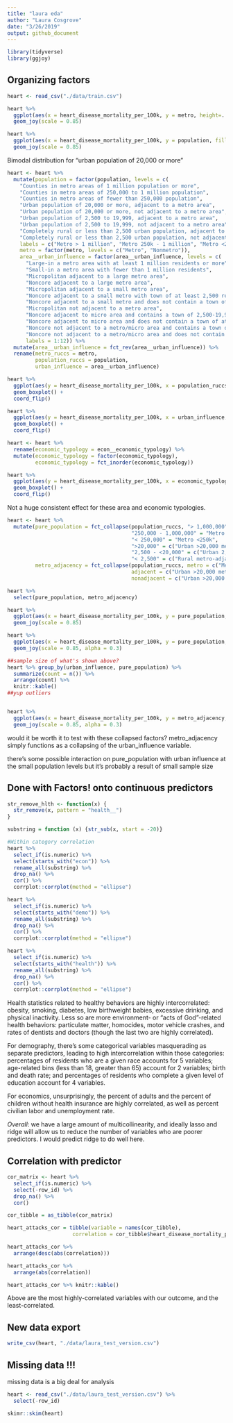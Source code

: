 ```yaml
---
title: "laura eda"
author: "Laura Cosgrove"
date: "3/26/2019"
output: github_document
---
```


```r
library(tidyverse)
library(ggjoy)
```

## Organizing factors

```r
heart <- read_csv("./data/train.csv")
```

```r
heart %>% 
  ggplot(aes(x = heart_disease_mortality_per_100k, y = metro, height=..density..)) +
  geom_joy(scale = 0.85)

heart %>% 
  ggplot(aes(x = heart_disease_mortality_per_100k, y = population, fill = metro, height=..density..)) +
  geom_joy(scale = 0.85)
```

Bimodal distribution for "urban population of 20,000 or more"

```r
heart <- heart %>% 
  mutate(population = factor(population, levels = c(
    "Counties in metro areas of 1 million population or more", 
    "Counties in metro areas of 250,000 to 1 million population", 
    "Counties in metro areas of fewer than 250,000 population", 
    "Urban population of 20,000 or more, adjacent to a metro area", 
    "Urban population of 20,000 or more, not adjacent to a metro area", 
    "Urban population of 2,500 to 19,999, adjacent to a metro area", 
    "Urban population of 2,500 to 19,999, not adjacent to a metro area", 
    "Completely rural or less than 2,500 urban population, adjacent to a metro area", 
    "Completely rural or less than 2,500 urban population, not adjacent to a metro area"),
    labels = c("Metro > 1 million", "Metro 250k - 1 million", "Metro <250k", "Urban >20,000 metro-adjacent", "Urban >20,000 metro non-adjacent","Urban 2,500-19,999 metro-adjacent", "Urban 2,500-19,999 metro non-adjacent", "Rural metro-adjacent", "Rural metro non-adjacent")),
    metro = factor(metro, levels = c("Metro", "Nonmetro")),
    area__urban_influence = factor(area__urban_influence, levels = c(
      "Large-in a metro area with at least 1 million residents or more", 
      "Small-in a metro area with fewer than 1 million residents",
      "Micropolitan adjacent to a large metro area",
      "Noncore adjacent to a large metro area",
      "Micropolitan adjacent to a small metro area",
      "Noncore adjacent to a small metro with town of at least 2,500 residents",
      "Noncore adjacent to a small metro and does not contain a town of at least 2,500 residents",
      "Micropolitan not adjacent to a metro area",
      "Noncore adjacent to micro area and contains a town of 2,500-19,999 residents",
      "Noncore adjacent to micro area and does not contain a town of at least 2,500 residents",
      "Noncore not adjacent to a metro/micro area and contains a town of 2,500  or more residents",
      "Noncore not adjacent to a metro/micro area and does not contain a town of at least 2,500 residents"),
      labels = 1:12)) %>% 
  mutate(area__urban_influence = fct_rev(area__urban_influence)) %>% 
  rename(metro_ruccs = metro, 
         population_ruccs = population,
         urban_influence = area__urban_influence)

heart %>% 
  ggplot(aes(y = heart_disease_mortality_per_100k, x = population_ruccs, fill = metro_ruccs)) +
  geom_boxplot() +
  coord_flip()

heart %>% 
  ggplot(aes(y = heart_disease_mortality_per_100k, x = urban_influence, fill = metro_ruccs)) +
  geom_boxplot() +
  coord_flip()

heart <- heart %>% 
  rename(economic_typology = econ__economic_typology) %>% 
  mutate(economic_typology = factor(economic_typology),
         economic_typology = fct_inorder(economic_typology)) 

heart %>% 
  ggplot(aes(y = heart_disease_mortality_per_100k, x = economic_typology, fill = metro_ruccs)) +
  geom_boxplot() +
  coord_flip()

```

Not a huge consistent effect for these area and economic typologies.


```r
heart <- heart %>% 
  mutate(pure_population = fct_collapse(population_ruccs, "> 1,000,000" = "Metro > 1 million",
                                        "250,000 - 1,000,000" = "Metro 250k - 1 million",
                                        "< 250,000" = "Metro <250k",
                                        ">20,000" = c("Urban >20,000 metro-adjacent", "Urban >20,000 metro non-adjacent"),
                                        "2,500 - <20,000" = c("Urban 2,500-19,999 metro-adjacent", "Urban 2,500-19,999 metro non-adjacent"),
                                        "< 2,500" = c("Rural metro-adjacent", "Rural metro non-adjacent")),
         metro_adjacency = fct_collapse(population_ruccs, metro = c("Metro > 1 million", "Metro 250k - 1 million", "Metro <250k"),
                                        adjacent = c("Urban >20,000 metro-adjacent", "Urban 2,500-19,999 metro-adjacent", "Rural metro-adjacent"),
                                        nonadjacent = c("Urban >20,000 metro non-adjacent", "Urban 2,500-19,999 metro non-adjacent", "Rural metro non-adjacent")))

heart %>% 
  select(pure_population, metro_adjacency)

heart %>% 
  ggplot(aes(x = heart_disease_mortality_per_100k, y = pure_population, fill = metro_ruccs, height=..density..)) +
  geom_joy(scale = 0.85)

heart %>% 
  ggplot(aes(x = heart_disease_mortality_per_100k, y = pure_population, fill = urban_influence, height=..density..)) +
  geom_joy(scale = 0.85, alpha = 0.3)

##sample size of what's shown above?
heart %>% group_by(urban_influence, pure_population) %>% 
  summarize(count = n()) %>% 
  arrange(count) %>% 
  knitr::kable()
##yup outliers


heart %>% 
  ggplot(aes(x = heart_disease_mortality_per_100k, y = metro_adjacency, fill = urban_influence, height=..density..)) +
  geom_joy(scale = 0.85, alpha = 0.3) 
```

would it be worth it to test with these collapsed factors? metro_adjacency simply functions as a collapsing of the urban_influence variable.

there's some possible interaction on pure_population with urban influence at the small population levels but it's probably a result of small sample size

## Done with Factors! onto continuous predictors

```r
str_remove_hlth <- function(x) {
  str_remove(x, pattern = "health__")
}

substring = function (x) {str_sub(x, start = -20)}

#Within category correlation
heart %>% 
  select_if(is.numeric) %>% 
  select(starts_with("econ")) %>% 
  rename_all(substring) %>% 
  drop_na() %>% 
  cor() %>% 
  corrplot::corrplot(method = "ellipse")

heart %>% 
  select_if(is.numeric) %>% 
  select(starts_with("demo")) %>% 
  rename_all(substring) %>% 
  drop_na() %>% 
  cor() %>% 
  corrplot::corrplot(method = "ellipse")

heart %>% 
  select_if(is.numeric) %>% 
  select(starts_with("health")) %>% 
  rename_all(substring) %>% 
  drop_na() %>% 
  cor() %>% 
  corrplot::corrplot(method = "ellipse")

```

Health statistics related to healthy behaviors are highly intercorrelated: obesity, smoking, diabetes, low birthweight babies, excessive drinking, and physical inactivity. Less so are more environment- or "acts of God"-related health behaviors: particulate matter, homocides, motor vehicle crashes, and rates of dentists and doctors (though the last two are highly correlated).

For demography, there's some categorical variables masquerading as separate predictors, leading to high intercorrelation within those categories: percentages of residents who are a given race accounts for 5 variables; age-related bins (less than 18, greater than 65) account for 2 variables; birth and death rate; and percentages of residents who complete a given level of education account for 4 variables.

For economics, unsurprisingly, the percent of adults and the percent of children without health insurance  are highly correlated, as well as percent civilian labor and unemployment rate.

*Overall*: we have a large amount of multicollinearity, and ideally lasso and ridge will allow us to reduce the number of variables who are poorer predictors. I would predict ridge to do well here.

## Correlation with predictor

```r
cor_matrix <- heart %>% 
  select_if(is.numeric) %>% 
  select(-row_id) %>% 
  drop_na() %>% 
  cor()

cor_tibble = as_tibble(cor_matrix)

heart_attacks_cor = tibble(variable = names(cor_tibble),
                     correlation = cor_tibble$heart_disease_mortality_per_100k)

heart_attacks_cor %>% 
  arrange(desc(abs(correlation)))

heart_attacks_cor %>% 
  arrange(abs(correlation))

heart_attacks_cor %>% knitr::kable()
```

Above are the most highly-correlated variables with our outcome, and the least-correlated.

## New data export

```r
write_csv(heart, "./data/laura_test_version.csv")
```

## Missing data !!! 

missing data is a big deal for analysis

```r
heart <- read_csv("./data/laura_test_version.csv") %>% 
  select(-row_id)

skimr::skim(heart)

```


